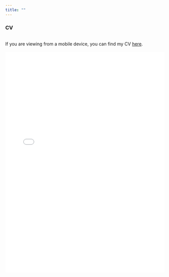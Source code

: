 ```yaml
---
title: ""
---
```


### CV
<br>
If you are viewing from a mobile device, you can find my CV [here](https://shawnmazdey.github.io/CV/Voutour_Shawn_CV.pdf).
<br>
<br>
<center>
<embed src="CV/Voutour_Shawn_CV.pdf" width="100%" height="700px"/>
</center>